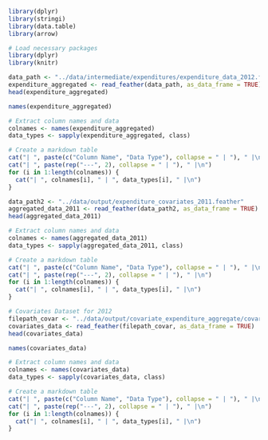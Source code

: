 ```r
library(dplyr)
library(stringi)
library(data.table)
library(arrow)

# Load necessary packages
library(dplyr)
library(knitr)

```

```r
data_path <- "../data/intermediate/expenditures/expenditure_data_2012.feather"
expenditure_aggregated <- read_feather(data_path, as_data_frame = TRUE)
head(expenditure_aggregated)

```
```r
names(expenditure_aggregated)
```
```r
# Extract column names and data
colnames <- names(expenditure_aggregated)
data_types <- sapply(expenditure_aggregated, class)

# Create a markdown table
cat("| ", paste(c("Column Name", "Data Type"), collapse = " | "), " |\n")
cat("| ", paste(rep("---", 2), collapse = " | "), " |\n")
for (i in 1:length(colnames)) {
  cat("| ", colnames[i], " | ", data_types[i], " |\n")
}
```

```r
data_path2 <- "../data/output/expenditure_covariates_2011.feather"
aggregated_data_2011 <- read_feather(data_path2, as_data_frame = TRUE)
head(aggregated_data_2011)
```
```r
# Extract column names and data
colnames <- names(aggregated_data_2011)
data_types <- sapply(aggregated_data_2011, class)

# Create a markdown table
cat("| ", paste(c("Column Name", "Data Type"), collapse = " | "), " |\n")
cat("| ", paste(rep("---", 2), collapse = " | "), " |\n")
for (i in 1:length(colnames)) {
  cat("| ", colnames[i], " | ", data_types[i], " |\n")
}
```


```r
# Covariates Dataset for 2012
filepath_covar <- "../data/output/covariate_expenditure_aggregate/covariate_expenditure_aggregated_2012.feather"
covariates_data <- read_feather(filepath_covar, as_data_frame = TRUE) 
head(covariates_data)

```

```r
names(covariates_data)
```
```r
# Extract column names and data
colnames <- names(covariates_data)
data_types <- sapply(covariates_data, class)

# Create a markdown table
cat("| ", paste(c("Column Name", "Data Type"), collapse = " | "), " |\n")
cat("| ", paste(rep("---", 2), collapse = " | "), " |\n")
for (i in 1:length(colnames)) {
  cat("| ", colnames[i], " | ", data_types[i], " |\n")
}
```
